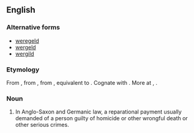 ==English==
{{wikipedia}}

===Alternative forms===
* [[weregeld]]
* [[wergeld]]
* [[wergild]]

===Etymology===
From {{etyl|enm}} {{term|wergeld|lang=enm}}, from {{etyl|ang}} {{term|wergeld||compensation for a man killed|lang=ang}}, from {{proto|Germanic|werageldaz|weregild|lang=en}}, equivalent to {{compound|wer|t1=man|geld|t2=payment}}. Cognate with {{etyl|de|-}} {{term|Wergeld||weregild|lang=de}}. More at {{l|en|wer}}, {{l|en|geld}}.

===Noun===
{{en-noun}}

# {{context|Anglo-Saxon}} In Anglo-Saxon and Germanic law, a reparational payment usually demanded of a person guilty of homicide or other wrongful death or other serious crimes.